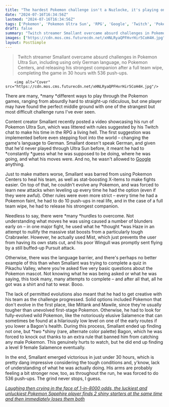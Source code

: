 ```yaml
---
title: "The hardest Pokemon challenge isn't a Nuzlocke, it's playing one of the RPGs in a language you don't speak with an absurd list of rules and exercising every time you mess up"
date: "2024-07-16T16:34:56Z"
lastmod: "2024-07-16T16:34:56Z"
tags: ['Pokemon', 'Pokemon Ultra Sun', 'RPG', 'Google', 'Twitch', 'Pokemon Centers', 'Pokemon Wingull', 'Pokemon Salamence', 'Bagon', 'Pikachu Valley']
draft: false
summary: "Twitch streamer Smallant overcame absurd challenges in Pokemon Ultra Sun, including using only German language, no Pokemon Centers, and releasing his strongest companion after a full team wipe, completing the game in 30 hours with 536 push-ups."
images: ["https://cdn.mos.cms.futurecdn.net/xHNLRyaQPFHvrHir5CoH4H.jpg"]
layout: PostSimple
---
```

> Twitch streamer Smallant overcame absurd challenges in Pokemon Ultra Sun, including using only German language, no Pokemon Centers, and releasing his strongest companion after a full team wipe, completing the game in 30 hours with 536 push-ups.


        <img alt="Cover" src="https://cdn.mos.cms.futurecdn.net/xHNLRyaQPFHvrHir5CoH4H.jpg"/>
        
There are many, *many *different ways to play through the Pokemon games, ranging from absurdly hard to straight-up ridiculous, but one player may have found the perfect middle ground with one of the strangest but most difficult challenge runs I've ever seen.

Content creator Smallant recently posted a video showcasing his run of Pokemon Ultra Sun, which was littered with rules suggested by his Twitch chat to make his time in the RPG a living hell. The first suggestion was implemented before even stepping foot into the world – changing the game's language to German. Smallant doesn't speak German, and given that he'd never played through Ultra Sun before, it meant he had to *constantly *guess what he was supposed to be doing, where he was going, and what his moves were. And no, he wasn't allowed to [Google](https://www.gamesradar.com/tag/google/) anything.

Just to make matters worse, Smallant was barred from using Pokemon Centers to heal his team, as well as stat-boosting X-items to make fights easier. On top of that, he couldn't evolve any Pokemon, and was forced to learn new attacks when leveling up every time he had the option (even if they were awful). Other rules were even more strict – every time he had a Pokemon faint, he had to do 10 push-ups in real life, and in the case of a full team wipe, he had to release his strongest companion.

Needless to say, there were *many *hurdles to overcome. Not understanding what moves he was using caused a number of blunders early on – in one major fight, he used what he *thought *was Haze in an attempt to nullify the massive stat boosts from a particularly tough Crabrawler. However, he actually used Mist, which just prevents the user from having its own stats cut, and his poor Wingull was promptly sent flying by a still buffed-up Pursuit attack. 

Otherwise, there was the language barrier, and there's perhaps no better example of this than when Smallant was trying to complete a quiz in Pikachu Valley, where you're asked five very basic questions about the Pokemon mascot. Not knowing what he was being asked or what he was saying, this took many, many attempts to complete – and after all that, all he got was a shirt and hat to wear. Booo.

The lack of permitted evolutions also meant that he had to get creative with his team as the challenge progressed. Solid options included Pokemon that don't evolve in the first place, like Miltank and Mawile, since they're usually tougher than unevolved first-stage Pokemon. Otherwise, he had to look for fully-evolved wild Pokemon, like the notoriously elusive Salamence that can sometimes be found at a hilariously low level on one of the early routes if you lower a Bagon's health. During this process, Smallant ended up finding not one, but *two *shiny (rare, alternate color palette) Bagon, which he was forced to knock out thanks to an extra rule that banned him from catching any male Pokemon. This genuinely hurts to watch, but he did end up finding a level 9 female Salamence eventually.

In the end, Smallant emerged victorious in just under 30 hours, which is pretty dang impressive considering the tough conditions and, y'know, lack of understanding of what he was actually doing. His arms are probably feeling a bit stronger now, too, as throughout the run, he was forced to do 536 push-ups. The grind never stops, I guess.

[<u><em>Laughing then crying in the face of 1-in-8000 odds, the luckiest and unluckiest Pokemon Sapphire player finds 2 shiny starters at the same time and then immediately loses them both</em></u>](https://www.gamesradar.com/games/pokemon/defying-all-odds-the-luckiest-and-unluckiest-pokemon-player-finds-2-shiny-starters-at-the-same-time-and-then-immediately-loses-them-both/)
        